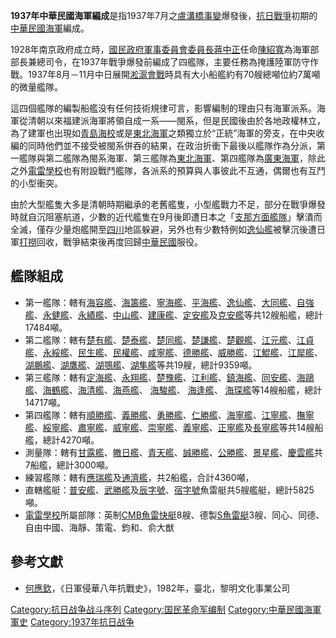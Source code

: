 {{Refimprove|time=2022-01-08T20:09:00+00:00}}
'''1937年中華民國海軍編成'''是指1937年7月之[[七七事变|盧溝橋事變]]爆發後，[[中国抗日战争|抗日戰爭]]初期的[[中華民國海軍|中華民國海軍]]編成。

1928年南京政府成立時，[[國民政府軍事委員會|國民政府軍事委員會]][[委員長|委員長]][[蔣中正|蔣中正]]任命[[陳紹寬|陳紹寬]]為海軍部部長兼總司令，在1937年戰爭爆發前編成了四艦隊，主要任務為掩護陸軍防守作戰。1937年8月－11月中日展開[[淞滬會戰|淞滬會戰]]時具有大小船艦約有70艘總噸位約7萬噸的微量艦隊。

這四個艦隊的編製船艦没有任何技術規律可言，影響編制的理由只有海軍派系。海軍從清朝以來福建派海軍將領自成一系——閩系，但是民國後由於各地政權林立，為了建軍也出現如[[青島海校|青島海校]]或是[[東北海軍|東北海軍]]之類獨立於“正統”海軍的旁支，在中央收編的同時他們並不接受被閩系併吞的結果，在政治折衝下最後以艦隊作為分派，第一艦隊與第二艦隊為閩系海軍、第三艦隊為[[東北海軍|東北海軍]]、第四艦隊為[[廣東海軍|廣東海軍]]，除此之外[[電雷學校|電雷學校]]也有附設戰鬥艦隊，各派系的預算與人事彼此不互通，偶爾也有互鬥的小型衝突。

由於大型艦隻大多是清朝時期繼承的老舊艦隻，小型艦戰力不足，部分在戰爭爆發時就自沉阻塞航道，少數的近代艦隻在9月後即遭日本之「[[1937年支那方面艦隊編成|支那方面艦隊]]」擊潰而全滅，僅存少量炮艦開至[[四川|四川]]地區躲避，另外也有少數特例如[[逸仙號輕巡洋艦|逸仙艦]]被擊沉後遭日軍[[打撈|打撈]]回收，戰爭結束後再度回歸[[中華民國|中華民國]]服役。

== 艦隊組成 ==
*第一艦隊：轄有[[海容艦|海容艦]]、[[海籌艦|海籌艦]]、[[寧海艦|寧海艦]]、[[平海艦|平海艦]]、[[逸仙號輕巡洋艦|逸仙艦]]、[[大同艦|大同艦]]、[[自強艦|自強艦]]、[[永健艦|永健艦]]、[[永績艦|永績艦]]、[[中山艦|中山艦]]、[[建康艦|建康艦]]、[[定安艦|定安艦]]及[[克安艦|克安艦]]等共12艘船艦，總計17484噸。
*第二艦隊：轄有[[楚有艦|楚有艦]]、[[楚泰艦|楚泰艦]]、[[楚同艦|楚同艦]]、[[楚謙艦|楚謙艦]]、[[楚觀艦|楚觀艦]]、[[江元艦|江元艦]]、[[江貞艦|江貞艦]]、[[永綏艦|永綏艦]]、[[民生艦|民生艦]]、[[民權艦|民權艦]]、[[咸寧艦|咸寧艦]]、[[德勝艦|德勝艦]]、[[威勝艦|威勝艦]]、[[江鯤艦|江鯤艦]]、[[江犀艦|江犀艦]]、[[湖鵬艦|湖鵬艦]]、[[湖鷹艦|湖鷹艦]]、[[湖鶚艦|湖鶚艦]]、[[湖隼艦|湖隼艦]]等共19艘，總計9359噸。
*第三艦隊：轄有[[定海艦|定海艦]]、[[永翔艦|永翔艦]]、[[楚豫艦|楚豫艦]]、[[江利艦|江利艦]]、[[鎮海艦|鎮海艦]]、[[同安艦|同安艦]]、[[海鷗艦|海鷗艦]]、[[海鶴艦|海鶴艦]]、[[海清艦|海清艦]]、[[海燕艦|海燕艦]]、 [[海駿艦|海駿艦]]、 [[海逢艦|海逢艦]]、 [[海琛艦|海琛艦]]等14艘船艦，總計14717噸。
*第四艦隊：轄有[[順勝艦|順勝艦]]、[[義勝艦|義勝艦]]、[[勇勝艦|勇勝艦]]、[[仁勝艦|仁勝艦]]、[[海寧艦|海寧艦]]、[[江寧艦|江寧艦]]、[[撫寧艦|撫寧艦]]、[[綏寧艦|綏寧艦]]、[[肅寧艦|肅寧艦]]、[[威寧艦|威寧艦]]、[[崇寧艦|崇寧艦]]、[[義寧艦|義寧艦]]、[[正寧艦|正寧艦]]及[[長寧艦|長寧艦]]等共14艘船艦，總計4270噸。
*測量隊：轄有[[甘露艦|甘露艦]]、[[皦日艦|皦日艦]]、[[青天艦|青天艦]]、[[誠勝艦|誠勝艦]]、[[公勝艦|公勝艦]]、[[景星艦|景星艦]]、[[慶雲艦|慶雲艦]]共7船艦，總計3000噸。
*練習艦隊：轄有[[應瑞艦|應瑞艦]]及[[通濟艦|通濟艦]]，共2船艦，合計4360噸，
*直轄艦艇：[[普安艦|普安艦]]、[[武勝艦|武勝艦]]及[[辰字號|辰字號]]、[[宿字號|宿字號]]魚雷艇共5艘艦艇，總計5825噸。
*[[電雷學校|電雷學校]]所屬部隊：英制[[沿岸摩托艇|CMB魚雷快艇]]8艘、德製[[S魚雷艇|S魚雷艇]]3艘、同心、同德、自由中國、海靜、策電、鈞和、俞大猷

== 參考文獻 ==
* [[何應欽|何應欽]]，《日軍侵華八年抗戰史》，1982年，臺北，黎明文化事業公司

{{抗日戰爭兩軍戰鬥序列}}

[[Category:抗日战争战斗序列|Category:抗日战争战斗序列]]
[[Category:国民革命军编制|Category:国民革命军编制]]
[[Category:中華民國海軍軍史|Category:中華民國海軍軍史]]
[[Category:1937年抗日战争|Category:1937年抗日战争]]